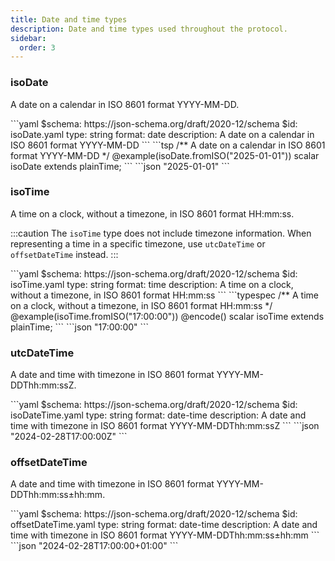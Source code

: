 ```yaml
---
title: Date and time types
description: Date and time types used throughout the protocol.
sidebar:
  order: 3
---
```



### isoDate

A date on a calendar in ISO 8601 format YYYY-MM-DD.

<Tabs>
  <TabItem label="JSON Schema">
  ```yaml
  $schema: https://json-schema.org/draft/2020-12/schema
  $id: isoDate.yaml
  type: string
  format: date
  description: A date on a calendar in ISO 8601 format YYYY-MM-DD
  ```
  </TabItem>

  <TabItem label="TypeSpec">
  ```tsp 
  /** A date on a calendar in ISO 8601 format YYYY-MM-DD */
  @example(isoDate.fromISO("2025-01-01"))
  scalar isoDate extends plainTime;
  ```
  </TabItem>

  <TabItem label="Example">
  ```json
  "2025-01-01"
  ```
  </TabItem>
</Tabs>


### isoTime

A time on a clock, without a timezone, in ISO 8601 format HH:mm:ss.

:::caution
The `isoTime` type does not include timezone information. When representing a time in a specific timezone, use `utcDateTime` or `offsetDateTime` instead.
:::

<Tabs>
  <TabItem label="JSON Schema">
  ```yaml
  $schema: https://json-schema.org/draft/2020-12/schema
  $id: isoTime.yaml
  type: string
  format: time
  description: A time on a clock, without a timezone, in ISO 8601 format HH:mm:ss
  ```
  </TabItem>

  <TabItem label="TypeSpec">
  ```typespec
  /** A time on a clock, without a timezone, in ISO 8601 format HH:mm:ss */
  @example(isoTime.fromISO("17:00:00"))
  @encode()
  scalar isoTime extends plainTime;
  ```
  </TabItem>

  <TabItem label="Example">
  ```json
  "17:00:00"
  ```
  </TabItem>
</Tabs>

### utcDateTime

A date and time with timezone in ISO 8601 format YYYY-MM-DDThh:mm:ssZ.

<Tabs>
  <TabItem label="JSON Schema">
  ```yaml
  $schema: https://json-schema.org/draft/2020-12/schema
  $id: isoDateTime.yaml
  type: string
  format: date-time
  description: A date and time with timezone in ISO 8601 format YYYY-MM-DDThh:mm:ssZ
  ```
  </TabItem>

  <TabItem label="Example">
  ```json
  "2024-02-28T17:00:00Z"
  ```
  </TabItem>
</Tabs>


### offsetDateTime

A date and time with timezone in ISO 8601 format YYYY-MM-DDThh:mm:ss±hh:mm.

<Tabs>
  <TabItem label="JSON Schema">
  ```yaml
  $schema: https://json-schema.org/draft/2020-12/schema
  $id: offsetDateTime.yaml
  type: string  
  format: date-time
  description: A date and time with timezone in ISO 8601 format YYYY-MM-DDThh:mm:ss±hh:mm
  ```
  </TabItem>

  <TabItem label="Example">
  ```json
  "2024-02-28T17:00:00+01:00"
  ```
  </TabItem>
</Tabs>



